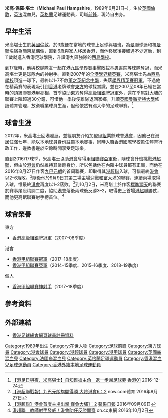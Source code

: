 {{Infobox football biography
| name        = 米高堪士 <br> Michael Hampshire
| image       = 
| fullname    = Michael Paul Hampshire
| nickname    = 教師射手
| birth_date  = {{Birth date and age|1989|6|21|}}
| birth_place = {{UK}}[[倫敦|倫敦]]
| height      = {{height|m=1.89}}
| position    = [[前鋒_(足球)|前鋒]]
| currentclub = [[香港足球會|港會]]
| clubnumber  = 10
| collegeyears1 = 2008–2012
| college1 = [[曼徹斯特大學|曼徹斯特大學]]
| youthyears1 = 2000–2001
| youthclubs1 = 香港足球學院
| youthyears2 = 2001–2007
| youthclubs2 = [[西島中學|西島中學]]
| years1 = 2007–2008
| clubs1 = [[東方足球隊|東方]]
| caps1  = 1
| goals1 = 0
| years2 = 2012–2019
| clubs2 = [[香港足球會|港會]]
| caps2  = 129
| goals2 = 87
| years3 =
| clubs3 = 
| caps3  = 
| goals3 = 
| nationalyears1 = 2007–
| nationalteam1  = [[英格蘭國家足球隊|英格蘭]]
| nationalcaps1  = 0
| nationalgoals1 = 0
| pcupdate = 2021年1月23日
| ntupdate = 2021年1月23日
}}
 
'''米高·保羅·堪士'''（'''Michael Paul Hampshire'''，1989年6月21日–），生於[[英國|英國]][[倫敦|倫敦]]，[[英國|英]][[法國|法]]混血兒，[[英格蘭|英格蘭]]足球運動員，司職[[前鋒_(足球)|前鋒]]，現時自由身。

==早年生活==
米高堪士生於[[英國|英國]][[倫敦|倫敦]]，於3歲便在當地的球會上足球興趣班，為[[曼徹斯特聯足球會|曼聯]]球迷和視[[曼徹斯特聯足球會|曼聯]]名宿為[[艾力·簡東拿|簡東拿]]偶像，直到6歲與家人移居[[香港|香港]]，而他移居後接觸過不少運動，到11歲就進入香港足球學院，升讀港九區強隊的[[英基學校協會|西島學校]]。

到17歲時，他與校隊隊友一起在[[香港學界足球賽事|港九區學界賽事]]擊敗[[拔萃男書院|拔萃男書院]]等球隊奪冠，而米高堪士更是球隊內的神射手。直到2007年的[[香港學界足球賽事|全港學界精英賽]]，米高堪士先為[[英基學校協會|西島學校]]頂進一球下，最終以1–7不敵[[仁濟醫院董之英紀念中學|董之英紀念中學]]，失落[[香港學界足球賽事|學界精英賽冠軍]]，不過他在精英賽的表現吸引到[[香港|香港]]老牌球會[[東方足球隊|東方]]的球探賞識，並在2007至08年已經在當時的頂級聯賽[[港甲|港甲]]亮相，首季協助[[東方足球隊|東方]]奪得[[香港高級組銀牌|高級組銀牌冠軍]]外，還在季尾對[[大埔足球會|大埔]]的聯賽上陣超過30分鐘，可惜他一季後便離隊返回家鄉，升讀[[英國|英國]][[曼徹斯特大學|曼徹斯特大學]]修讀體育管理，放棄職業球員生涯，但他依然有踢大學的足球聯賽。<ref>[http://www.hk01.com/%E9%AB%94%E8%82%B2/61812/-%E6%B8%AF%E8%B6%B3%E6%97%A5%E8%88%87%E5%A4%9C-%E7%B1%B3%E9%AB%98%E5%A0%AA%E5%A3%AB-%E8%87%AA%E7%9F%A5%E9%9B%A3%E6%93%94%E4%B8%BB%E8%A7%92-%E9%80%80%E4%B8%80%E6%AD%A5%E5%9C%93%E8%B6%B3%E7%90%83%E5%A4%A2 【港足日與夜．米高堪士】自知難擔主角　退一步圓足球夢] [[香港01|香港01]] 2016-12-24</ref>

==球會生涯==
2012年，米高堪士回港發展，並經朋友介紹加盟[[香港甲組聯賽|甲組]]業餘球會[[香港足球會|港會]]，因他已在港居住滿七年，能以本地球員身份註冊本地賽事，同時入職[[香港國際學校|香港國際學校]]擔任體育行政工作，邊教書邊於空餘時間享受足球樂。

直到2016/17球季，米高堪士協助[[香港足球會|港會]]奪得[[2015–16年香港甲組聯賽|甲組聯賽亞軍]]後，隨球會升班挑戰[[港超聯|港超聯]]，但由於[[香港足球會|港會]]仍然維持其業餘身份，所以包括他在內陣中球員都有正職，而他在2016年8月27日作客[[元朗足球會|九巴元朗]]的首周聯賽，即取得其[[港超聯|港超聯]]入球，可惜最終[[香港足球會|港會]]以2–6落敗。<ref>[http://news.now.com/home/sports/player?newsId=sp15932788555 【港超聯戰報】九巴元朗旗開得勝 大炒港會6：2] {{Wayback|url=http://news.now.com/home/sports/player?newsId=sp15932788555 |date=20161011175126 }} now.com體育 2016年8月27日</ref>隨後他於9月9日其第二場主場迎戰[[大埔足球會|和富大埔]]的聯賽，連續兩場取得入球，惟最終[[香港足球會|港會]]再度以1–2落敗。<ref>[http://hk.apple.nextmedia.com/realtime/sports/20160909/55624733 【港超聯】港會首度主場出擊 僅負大埔1：2] {{Wayback|url=http://hk.apple.nextmedia.com/realtime/sports/20160909/55624733 |date=20160917165615 }} [[蘋果日報|蘋果日報]] 2016年09月09日</ref>到10月2日，米高堪士於作客[[標準灝天|標準灝天]]的聯賽於賽事尾段梅開二度，協助[[香港足球會|港會]]落後兩球後反勝3–2，取得史上首場[[港超聯|港超聯]]勝仗，而他更高踞聯賽射手榜首位。<ref>[http://hk.on.cc/hk/bkn/cnt/sport/20161002/bkn-20161002165502353-1002_00882_001.html 港超聯　教師射手發威！港會叻仔反勝開齋] {{Wayback|url=http://hk.on.cc/hk/bkn/cnt/sport/20161002/bkn-20161002165502353-1002_00882_001.html |date=20190425073847 }} on.cc東網 2016年10月2日</ref>

==球會榮譽==
;東方
* [[香港高級組銀牌|香港高級組銀牌冠軍]]（2007–08季度）
;港會
* [[香港甲組聯賽|香港甲組聯賽冠軍]]（2017–18季度）
* [[香港甲組聯賽|香港甲組聯賽亞軍]]（2014–15季度、2015–16季度、2018–19季度）
;個人
* [[香港甲組聯賽|香港甲組聯賽神射手]]（2017–18季度）

==參考資料==
{{Reflist}}
 
==外部連結==
*[https://www.hkfa.com/ch/club/15/detail?player=7771#gotab 香港足球總會網頁球員註冊資料] {{Wayback|url=https://www.hkfa.com/ch/club/15/detail?player=7771#gotab |date=20190108161045 }}
 
{{香港足球會}}
{{DEFAULTSORT:Michael Paul Hampshire}}
[[Category:1989年出生|Category:1989年出生]]
[[Category:在世人物|Category:在世人物]]
[[Category:足球前鋒|Category:足球前鋒]]
[[Category:東方球員|Category:東方球員]]
[[Category:港會球員|Category:港會球員]]
[[Category:港超球員|Category:港超球員]]
[[Category:港甲球員|Category:港甲球員]]
[[Category:英國裔混血兒|Category:英國裔混血兒]]
[[Category:法國裔混血兒|Category:法國裔混血兒]]
[[Category:英格蘭足球運動員|Category:英格蘭足球運動員]]
[[Category:香港混血兒足球運動員|Category:香港混血兒足球運動員]]
[[Category:香港外籍本地足球運動員|Category:香港外籍本地足球運動員]]